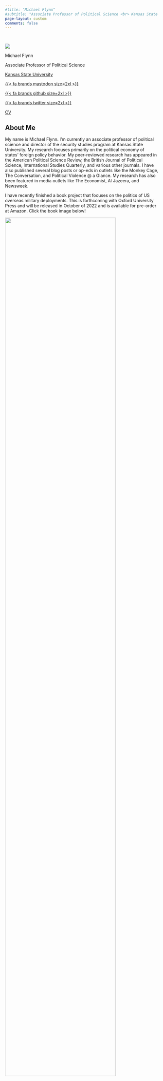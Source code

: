 ---
#title: "Michael Flynn"
#subtitle: "Associate Professor of Political Science <br> Kansas State University"
page-layout: custom
comments: false
---

<div class="landing-page-container">

<br>

:::{.grid}

:::{.g-col-12 .g-col-md-6}

<div class="profile">

<img class="profile-pic" src="files/media/profile-smaller-2019.png">

<div class="title-name">
Michael Flynn
</div>

<div class="title-position">
Associate Professor of Political Science
</div>

<div class="title-institution">
<a href="https://www.k-state.edu/polsci/">Kansas State University</a>
</div>


<div class="social-media-icons">

  <a class="social social-envelope" href="mailto:meflynn@ksu.edu"><i class="fa-solid fa-envelope fa-2xl"></i></a>

  <a class="social social-mastodon" href="https://fosstodon.org/@michaelflynn">{{< fa brands mastodon size=2xl >}}</a>
  
  <a class="social social-github" href="https://www.github.com/meflynn">{{< fa brands github size=2xl >}}</a>

  <a class="social social-twitter" href="https://www.twitter.com/flynnpolsci">{{< fa brands twitter size=2xl >}}</a>

  <a class="social icon-cv" href="files/flynn-cv.pdf">CV</a>

</div>


</div>


:::

:::{.g-col-12 .g-col-md-6}

<div class="profile-text">
# **About Me** {.unlisted .unnumbered}

My name is Michael Flynn. I’m currently an associate professor of political science and director of the security studies program at Kansas State University. My research focuses primarily on the political economy of states’ foreign policy behavior. My peer-reviewed research has appeared in the American Political Science Review, the British Journal of Political Science, International Studies Quarterly, and various other journals. I have also published several blog posts or op-eds in outlets like the Monkey Cage, The Conversation, and Political Violence @ a Glance. My research has also been featured in media outlets like The Economist, Al Jazeera, and Newsweek.

I have recently finished a book project that focuses on the politics of US overseas military deployments. This is forthcoming with Oxford University Press and will be released in October of 2022 and is available for pre-order at Amazon. Click the book image below!

<a href="https://a.co/d/7RKUOO7">
<img src="files/media/Allen_etal_Beyond_cover_OUP.jpg" style="width: 85%; margin: auto;">
</a>
</div>
:::


</div>

# **Research Interests** {.unlisted .unnumbered}

Broadly speaking, my research interests include the following subjects and topic areas:

- US Foreign Policy
- Political Economy of Security
- Military Deployments
- Statistical Research Methods
- Bayesian Modeling
- Multilevel Modeling



:::


<br>


</div>